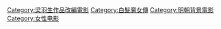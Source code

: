[[Category:梁羽生作品改編電影|Category:梁羽生作品改編電影]]
[[Category:白髮魔女傳|Category:白髮魔女傳]]
[[Category:明朝背景電影|Category:明朝背景電影]]
[[Category:女性电影|Category:女性电影]]